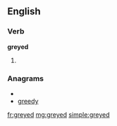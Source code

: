 ==English==

===Verb===
'''greyed'''

# {{past of|[[grey]]}}

===Anagrams===
* {{alphagram|deegry}}
* [[greedy#English|greedy]]

[[fr:greyed]]
[[mg:greyed]]
[[simple:greyed]]